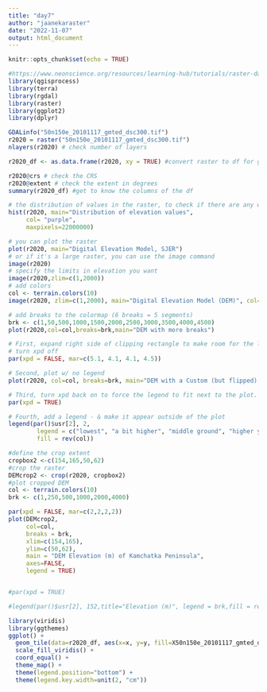 ---
title: "day7"
author: "jaanekaraster"
date: "2022-11-07"
output: html_document
---

```{r setup, include=FALSE}
knitr::opts_chunk$set(echo = TRUE)
```

```{r libraries}
#https://www.neonscience.org/resources/learning-hub/tutorials/raster-data-r
library(qgisprocess)
library(terra)
library(rgdal)
library(raster)
library(ggplot2)
library(dplyr)

GDALinfo("50n150e_20101117_gmted_dsc300.tif")
r2020 = raster("50n150e_20101117_gmted_dsc300.tif")
nlayers(r2020) # check number of layers

r2020_df <- as.data.frame(r2020, xy = TRUE) #convert raster to df for ggplot2

r2020@crs # check the CRS
r2020@extent # check the extent in degrees
summary(r2020_df) #get to know the columns of the df

```
```{r hist}
# the distribution of values in the raster, to check if there are any weird values
hist(r2020, main="Distribution of elevation values", 
     col= "purple", 
     maxpixels=22000000)
```

```{r plotting}
# you can plot the raster 
plot(r2020, main="Digital Elevation Model, SJER")
# or if it's a large raster, you can use the image command
image(r2020)
# specify the limits in elevation you want
image(r2020,zlim=c(1,2000))
# add colors
col <- terrain.colors(10)
image(r2020, zlim=c(1,2000), main="Digital Elevation Model (DEM)", col=col)

# add breaks to the colormap (6 breaks = 5 segments)
brk <- c(1,50,500,1000,1500,2000,2500,3000,3500,4000,4500)
plot(r2020,col=col,breaks=brk,main="DEM with more breaks")
```
```{r legends}
# First, expand right side of clipping rectangle to make room for the legend
# turn xpd off
par(xpd = FALSE, mar=c(5.1, 4.1, 4.1, 4.5))

# Second, plot w/ no legend
plot(r2020, col=col, breaks=brk, main="DEM with a Custom (but flipped) Legend", legend = FALSE)

# Third, turn xpd back on to force the legend to fit next to the plot.
par(xpd = TRUE)

# Fourth, add a legend - & make it appear outside of the plot
legend(par()$usr[2], 2,
        legend = c("lowest", "a bit higher", "middle ground", "higher yet", "highest"), 
        fill = rev(col))
```

```{r crop}
#define the crop extent
cropbox2 <-c(154,165,50,62)
#crop the raster
DEMcrop2 <- crop(r2020, cropbox2)
#plot cropped DEM
col <- terrain.colors(10)
brk <- c(1,250,500,1000,2000,4000)

par(xpd = FALSE, mar=c(2,2,2,2))
plot(DEMcrop2,
     col=col,
     breaks = brk,
     xlim=c(154,165),
     ylim=c(50,62), 
     main = "DEM Elevation (m) of Kamchatka Peninsula",
     axes=FALSE, 
     legend = TRUE)


#par(xpd = TRUE)

#legend(par()$usr[2], 152,title="Elevation (m)", legend = brk,fill = rev(col))

```

```{r use-ggplot}
library(viridis)
library(ggthemes)
ggplot() +  
  geom_tile(data=r2020_df, aes(x=x, y=y, fill=X50n150e_20101117_gmted_dsc300), alpha=0.8) + 
  scale_fill_viridis() +
  coord_equal() +
  theme_map() +
  theme(legend.position="bottom") +
  theme(legend.key.width=unit(2, "cm"))


```
